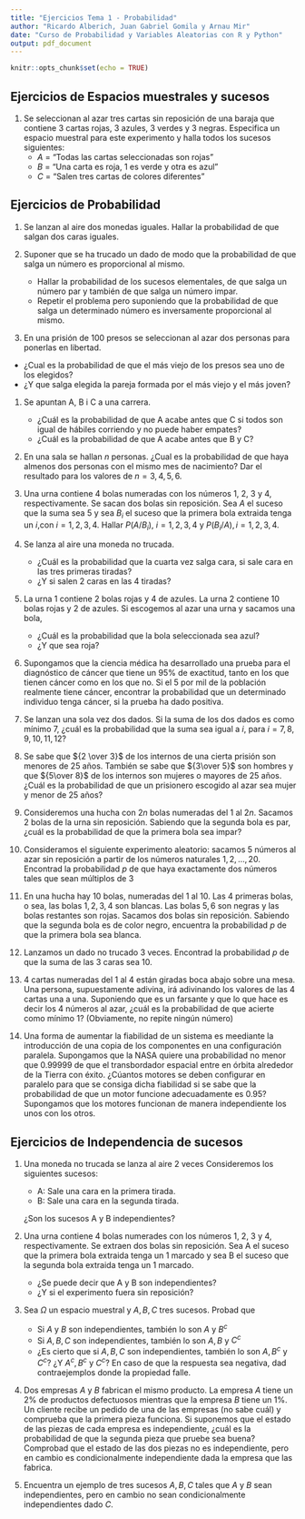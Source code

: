 ```yaml
---
title: "Ejercicios Tema 1 - Probabilidad"
author: "Ricardo Alberich, Juan Gabriel Gomila y Arnau Mir"
date: "Curso de Probabilidad y Variables Aleatorias con R y Python"
output: pdf_document
---
```


```r
knitr::opts_chunk$set(echo = TRUE)
```


##  Ejercicios de Espacios muestrales y sucesos

1. Se seleccionan al azar tres cartas sin reposición de una baraja que contiene 3 cartas rojas, 3 azules, 3 verdes y 3 negras. Especifica un espacio muestral para este experimento y halla todos los sucesos siguientes:
    - $A$ = "Todas las cartas seleccionadas son rojas"
    - $B$ = "Una carta es roja, 1 es verde y otra es azul"
    - $C$ = "Salen tres cartas de colores diferentes"



##  Ejercicios de Probabilidad

1. Se lanzan al aire dos monedas iguales. Hallar la probabilidad de que salgan dos caras iguales.


1. Suponer que se ha trucado un dado de modo que la probabilidad de que salga un número es proporcional al mismo.

    - Hallar la probabilidad de los sucesos elementales, de que salga un número par y también de que salga un número impar.
    - Repetir el problema pero suponiendo que la probabilidad de que salga un determinado número es inversamente proporcional al mismo.

1. En una prisión de 100 presos se seleccionan al azar dos personas para ponerlas en libertad. 

- ¿Cual es la probabilidad de que el más viejo de los presos sea uno de los elegidos?
- ¿Y que salga elegida la pareja formada por el más viejo y el más joven?

1. Se apuntan A, B i C a una carrera.

    - ¿Cuál es la probabilidad de que A acabe antes que C si todos son igual de hábiles corriendo y no puede haber empates?
    - ¿Cuál es la probabilidad de que A acabe antes que B y C?

1. En una sala se hallan $n$ personas. ¿Cual es la probabilidad de que haya almenos dos personas con el mismo mes de nacimiento? Dar el resultado para los valores de  $n=3,4,5,6$.


1. Una urna contiene 4 bolas numeradas con los números 1, 2, 3 y 4, respectivamente. Se sacan dos bolas sin reposición. Sea  $A$ el suceso que la suma sea 5 y sea $B_i$ el suceso que la primera bola extraida tenga un $i$,con $i=1,2,3,4$. Hallar $P(A/B_i),\  i=1,2,3,4$ y $P(B_i/A), i=1,2,3,4$.

1. Se lanza al aire una moneda no trucada.

    - ¿Cuál es la probabilidad que la cuarta vez salga cara, si sale cara en las tres primeras tiradas?
    - ¿Y si salen 2 caras en las 4 tiradas?

1. La urna 1 contiene 2 bolas rojas y 4 de azules. La urna 2 contiene 10 bolas rojas y 2 de azules. Si escogemos al azar una urna y sacamos una bola, 

    - ¿Cuál es la probabilidad que la bola seleccionada sea azul? 
    - ¿Y que sea roja?

1. Supongamos que la ciencia médica ha desarrollado una prueba para el diagnóstico de cáncer que tiene un 95\% de exactitud, tanto en los que tienen cáncer como en los que no. Si el 5 por mil de la población realmente tiene cáncer, encontrar la probabilidad que un determinado individuo tenga cáncer, si la prueba ha dado positiva.

1. Se lanzan una sola vez dos dados. Si la suma de los dos dados es como mínimo 7, ¿cuál es la probabilidad que la suma sea igual a $i$, para $i=7,8,9,10,11,12$?

1. Se sabe que ${2 \over 3}$ de los internos de una cierta prisión son menores de 25 años. También se sabe que ${3\over 5}$ son hombres y que ${5\over 8}$ de los internos son mujeres o mayores de 25 años. ¿Cuál es la probabilidad de que un prisionero escogido al azar sea mujer y menor de 25 años?

1. Consideremos una hucha con $2n$ bolas numeradas del $1$ al $2n$. Sacamos $2$ bolas de la urna sin reposición. Sabiendo que la segunda bola es par, ¿cuál es la probabilidad de que la primera bola sea impar?

1. Consideramos el siguiente experimento aleatorio: sacamos $5$ números al azar sin reposición a partir de los números naturales $1,2,\dots,20$. Encontrad la probabilidad $p$ de que haya exactamente dos números tales que sean múltiplos de $3$

1. En una hucha hay $10$ bolas, numeradas del $1$ al $10$. Las $4$ primeras bolas, o sea, las bolas $1,2,3,4$ son blancas. Las bolas $5,6$ son negras y las bolas restantes son rojas. Sacamos dos bolas sin reposición. Sabiendo que la segunda bola es de color negro, encuentra la probabilidad $p$ de que la primera bola sea blanca.

1. Lanzamos un dado no trucado 3 veces. Encontrad la probabilidad $p$ de que la suma de las 3 caras sea $10$.


1. 4 cartas numeradas del 1 al 4 están giradas boca abajo sobre una mesa. Una persona, supuestamente adivina, irá adivinando los valores de las 4 cartas una a una. Suponiendo que es un farsante y que lo que hace es decir los 4 números al azar, ¿cuál es la probabilidad de que acierte como mínimo 1? (Obviamente, no repite ningún número)

1. Una forma de aumentar la fiabilidad de un sistema es meediante la introducción de una copia de los componentes en una configuración paralela. Supongamos que la NASA quiere una probabilidad no menor que 0.99999 de que el transbordador espacial entre en órbita alrededor de la Tierra con éxito. ¿Cúantos motores se deben configurar en paralelo para que se consiga dicha fiabilidad si se sabe que la probabilidad de que un motor funcione adecuadamente es 0.95? Supongamos que los motores funcionan de manera independiente los unos con los otros.


##  Ejercicios de Independencia de sucesos

1. Una moneda no trucada se lanza al aire 2 veces Consideremos los siguientes sucesos:

    - A: Sale una cara en la primera tirada.
    - B: Sale una cara en la segunda tirada.

    ¿Son los sucesos A y B independientes?

1. Una urna contiene 4 bolas numerades con los números 1, 2, 3 y 4, respectivamente. Se extraen dos bolas sin reposición. Sea A el suceso que la primera bola extraida tenga un 1 marcado y sea B el suceso que la segunda bola extraida tenga un 1 marcado. 

    - ¿Se puede decir que A y B son independientes?
    - ¿Y si el experimento fuera sin reposición?

1. Sea $\Omega$ un espacio muestral y $A,B,C$ tres sucesos. Probad que

    - Si $A$ y $B$ son independientes, también lo son $A$ y $B^c$
    - Si $A,B,C$ son independientes, también lo son $A,B$ y $C^c$
    - ¿Es cierto que si $A,B,C$ son independientes, también lo son $A,B^c$ y $C^c$? ¿Y $A^c, B^c$ y $C^c$? En caso de que la respuesta sea negativa, dad contraejemplos donde la propiedad falle.

1. Dos empresas $A$ y $B$ fabrican el mismo producto. La empresa $A$ tiene un $2\%$ de productos defectuosos mientras que la empresa $B$ tiene un $1\%$. Un cliente recibe un pedido de una de las empresas (no sabe cuál) y comprueba que la primera pieza funciona. Si suponemos que el estado de las piezas de cada empresa es independiente, ¿cuál es la probabilidad de que la segunda pieza que pruebe sea buena? Comprobad que el estado de las dos piezas no es independiente, pero en cambio es condicionalmente independiente dada la empresa que las fabrica.

1. Encuentra un ejemplo de tres sucesos $A,B,C$ tales que $A$ y $B$ sean independientes, pero en cambio no sean condicionalmente independientes dado $C$.